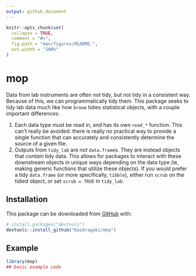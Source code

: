 ```yaml
---
output: github_document
---
```


<!-- README.md is generated from README.Rmd. Please edit that file -->

```r
knitr::opts_chunk$set(
  collapse = TRUE,
  comment = "#>",
  fig.path = "man/figures/README-",
  out.width = "100%"
)
```

# mop

<!-- badges: start -->
<!-- badges: end -->

Data from lab instruments are often not tidy, but not tidy in a consistent way. Because of this, we can programmatically tidy them. This package seeks to tidy lab data much like how `broom` tidies statistical objects, with a couple important differences:

  1. Each data type must be read in, and has its own `read_*` function. This can't really be avoided: there is really no practical way to provide a single function that can accurately and consistently determine the source of a given file.
  2. Outputs from `tidy_lab` are *not* `data.frame`s. They are instead objects that *contain* tidy data. This allows for packages to interact with these downstream objects in unique ways depending on the data type (ie, making generic functions that utilize these objects). If you would prefer a tidy `data.frame` (or more specifically, `tibble`), either run `scrub` on the tidied object, or set `scrub = TRUE` in `tidy_lab`.

## Installation

This package can be downloaded from [GitHub](https://github.com/) with:

``` r
# install.packages("devtools")
devtools::install_github("KaiAragaki/mop")
```
## Example

```r
library(mop)
## basic example code
```

